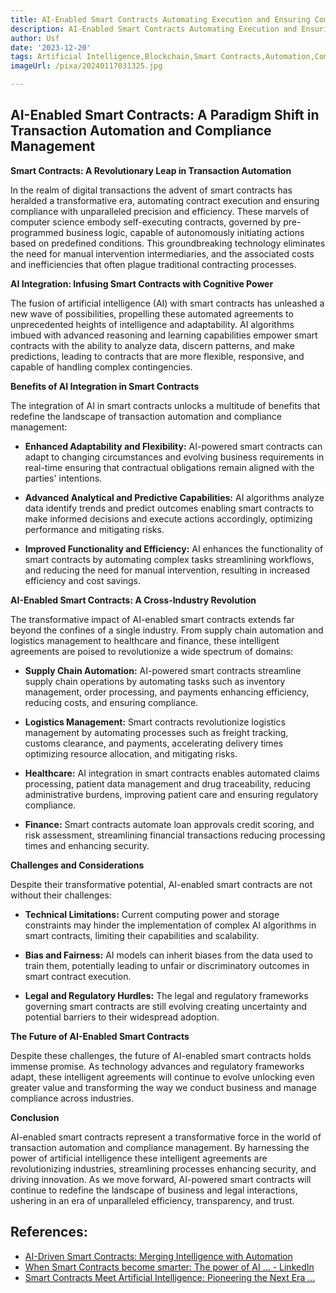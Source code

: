 ```yaml
---
title: AI-Enabled Smart Contracts Automating Execution and Ensuring Compliance
description: AI-Enabled Smart Contracts Automating Execution and Ensuring Compliance
author: Usf
date: '2023-12-20'
tags: Artificial Intelligence,Blockchain,Smart Contracts,Automation,Compliance
imageUrl: /pixa/20240117031325.jpg

---
```

## AI-Enabled Smart Contracts: A  Paradigm Shift in Transaction Automation and Compliance Management

**Smart Contracts: A Revolutionary Leap in Transaction Automation**

In the realm of digital  transactions the advent of smart  contracts has heralded a transformative era, automating contract execution and ensuring compliance with unparalleled  precision and efficiency. These marvels of computer science embody self-executing contracts, governed by pre-programmed business logic, capable of autonomously initiating actions based on predefined conditions. This groundbreaking technology  eliminates the need for manual  intervention intermediaries, and  the associated  costs and inefficiencies that often plague traditional contracting processes.

**AI Integration: Infusing Smart Contracts with Cognitive Power**

The fusion of artificial intelligence  (AI) with smart contracts has unleashed a new wave of possibilities, propelling these automated agreements to unprecedented heights of  intelligence and adaptability. AI algorithms  imbued with advanced reasoning and learning  capabilities empower smart  contracts with the ability to analyze data, discern  patterns, and make predictions, leading to contracts that are more flexible, responsive, and capable of handling complex contingencies.

**Benefits of AI Integration in Smart Contracts**

The integration of AI in smart contracts unlocks a multitude of benefits that redefine the landscape of  transaction automation and compliance management:

* **Enhanced Adaptability and Flexibility:** AI-powered  smart contracts can adapt to changing circumstances and evolving business requirements in real-time ensuring that contractual obligations remain aligned  with the parties' intentions.

* **Advanced  Analytical and  Predictive Capabilities:** AI algorithms analyze  data identify trends and predict outcomes enabling smart contracts to make informed decisions and execute actions accordingly,  optimizing performance and  mitigating risks.

* **Improved Functionality and Efficiency:** AI enhances the functionality of smart contracts by automating  complex tasks streamlining workflows, and reducing the need for manual intervention, resulting  in increased efficiency and cost savings.

**AI-Enabled Smart Contracts: A Cross-Industry Revolution**

The transformative impact of AI-enabled smart contracts extends far  beyond the confines of a single industry.  From supply chain  automation  and  logistics management to healthcare and finance, these intelligent agreements are poised to revolutionize a  wide  spectrum of domains:

* **Supply Chain Automation:** AI-powered smart contracts streamline supply chain operations by automating tasks such as inventory management, order processing, and payments enhancing efficiency, reducing costs, and ensuring compliance.

* **Logistics Management:** Smart contracts revolutionize logistics management by automating processes such as freight  tracking, customs clearance,  and payments, accelerating delivery times optimizing resource allocation, and mitigating  risks.

* **Healthcare:** AI integration  in  smart contracts  enables automated claims processing, patient data management and drug traceability, reducing administrative burdens, improving  patient care  and ensuring regulatory compliance.

* **Finance:** Smart contracts automate loan approvals credit scoring, and  risk assessment, streamlining financial transactions reducing processing times and enhancing security.

**Challenges and Considerations**

Despite their transformative potential, AI-enabled smart contracts are not without their challenges:

* **Technical Limitations:** Current computing  power and storage constraints may hinder the implementation of complex AI algorithms in  smart contracts, limiting their capabilities and scalability.

* **Bias and Fairness:** AI models can inherit biases from the data used to  train them,  potentially leading to unfair or  discriminatory outcomes in smart contract execution.

* **Legal and  Regulatory Hurdles:** The  legal and regulatory frameworks governing smart contracts are still evolving creating uncertainty and potential barriers to their widespread adoption.

**The Future of  AI-Enabled Smart  Contracts**

Despite these challenges, the future of AI-enabled smart contracts holds immense promise. As technology  advances  and  regulatory frameworks adapt, these intelligent agreements will continue to evolve unlocking even greater value  and transforming the way we conduct  business and manage  compliance across industries.

**Conclusion**

AI-enabled smart contracts represent a  transformative force in the world  of transaction automation and compliance management. By harnessing the power of artificial intelligence these intelligent agreements are revolutionizing industries, streamlining processes enhancing security, and driving innovation. As we move forward, AI-powered smart contracts will continue  to redefine  the landscape of business and legal interactions, ushering in an era  of  unparalleled efficiency, transparency, and trust.

## References:
- [AI-Driven Smart Contracts: Merging Intelligence with Automation](https://blockchain.oodles.io/blog/ai-driven-smart-contracts/)
- [When Smart Contracts become smarter: The power of AI ... - LinkedIn](https://www.linkedin.com/pulse/when-smart-contracts-become-smarter-power-ai-contract-rockship)
- [Smart Contracts Meet Artificial Intelligence: Pioneering the Next Era ...](https://www.linkedin.com/pulse/smart-contracts-meet-artificial-intelligence-pioneering-up1rf)
